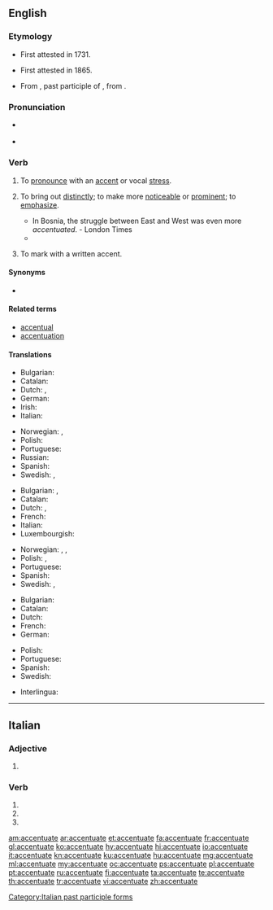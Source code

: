==English==
{{was wotd|2008|January|17}}

===Etymology===
* First attested in 1731.
* {{sense|emphasize}} First attested in 1865.
* From {{etyl|ML.|en}} {{m|la|accentuātus}}, past participle of {{m|la|accentuāre}}, from {{term|accentus|lang=la}}.

===Pronunciation===
* {{a|RP|US}} {{IPA|/əkˈsen.tʃu.eɪt/|/æk.ˈsen.tʃu.ˌeɪt/|lang=en}}
* {{audio|en-us-accentuate.ogg|Audio (US)|lang=en}}

===Verb===
{{en-verb|accentuat|ing}}

# {{context|transitive|lang=en}} To [[pronounce]] with an [[accent]] or vocal [[stress]].
# {{context|transitive|lang=en}} To bring out [[distinctly]]; to make more [[noticeable]] or [[prominent]]; to [[emphasize]].
#* In Bosnia, the struggle between East and West was even more ''accentuated''. - London Times
#* {{quote-book|year=1913|author=[[w:Robert Barr (writer)|Robert Barr]]
|title=Lord Stranleigh Abroad
|chapter=5|url=http://openlibrary.org/works/OL1796924W
|passage=These were business hours, and a feeling of loneliness crept over him, perhaps germinated by his sight of the illustrated papers, and '''accentuated''' by an attempted perusal of them.}}
# {{context|transitive|lang=en}} To mark with a written accent.

====Synonyms====
* {{l/en|betone}}

====Related terms====
* [[accentual]]
* [[accentuation]]

====Translations====
{{trans-top|to pronounce with an accent}}
* Bulgarian: {{t+|bg|акцентувам}}
* Catalan: {{t+|ca|accentuar}}
* Dutch: {{t+|nl|beklemtonen}}, {{t+|nl|accentueren}}
* German: {{t+|de|akzentuieren}}
* Irish: {{t|ga|aiceannaigh}}
* Italian: {{t+|it|accentuare}}
{{trans-mid}}
* Norwegian: {{t+|no|aksentuere}}, {{t|no|betone}}
* Polish: {{t+|pl|akcentować}}
* Portuguese: {{t+|pt|acentuar}}
* Russian: {{t+|ru|акцентировать}}
* Spanish: {{t+|es|acentuar}}
* Swedish: {{t+|sv|accentuera}}, {{t+|sv|betona}}
{{trans-bottom}}

{{trans-top|to bring out distinctly}}
* Bulgarian: {{t+|bg|подчертавам}}, {{t+|bg|акцентирам}}
* Catalan: {{t+|ca|accentuar}}
* Dutch: {{t+|nl|benadrukken}}, {{t+|nl|beklemtonen}}
* French: {{t+|fr|accentuer}}
* Italian: {{t+|it|accentuare}}
* Luxembourgish: {{t|lb|accentuéieren}}
{{trans-mid}}
* Norwegian: {{t+|no|aksentuere}}, {{t|no|betone}}, {{t|no|framheve}}
* Polish: {{t+|pl|akcentować}}, {{t|pl|uwypuklić}}
* Portuguese: {{t+|pt|acentuar}}
* Spanish: {{t+|es|acentuar}}
* Swedish: {{t+|sv|accentuera}}, {{t+|sv|betona}}
{{trans-bottom}}

{{trans-top|to mark with a written accent}}
* Bulgarian: {{t|bg|поставям ударение}}
* Catalan: {{t+|ca|accentuar}}
* Dutch: {{t+|nl|beklemtonen}}
* French: {{t+|fr|accentuer}}
* German: {{t+|de|hervorheben}}
{{trans-mid}}
* Polish: {{t+|pl|akcentować}}
* Portuguese: {{t+|pt|acentuar}}
* Spanish: {{t+|es|acentuar}}
* Swedish: {{t+|sv|accentuera}}
{{trans-bottom}}

{{checktrans-top}}
* Interlingua: {{t-check|ia|accentuar}}

----
{{checktrans-bottom}}

==Italian==

===Adjective===
{{head|it|adjective form}}

# {{feminine plural of|accentuato|lang=it}}

===Verb===
{{head|it|verb form}}

# {{conjugation of|accentuare||2|p|pres|ind|lang=it}}
# {{conjugation of|accentuare||2|p|imp|lang=it}}
# {{feminine plural of|accentuato|lang=it}}

[[Category:Italian past participle forms]]

[[am:accentuate]]
[[ar:accentuate]]
[[et:accentuate]]
[[fa:accentuate]]
[[fr:accentuate]]
[[gl:accentuate]]
[[ko:accentuate]]
[[hy:accentuate]]
[[hi:accentuate]]
[[io:accentuate]]
[[it:accentuate]]
[[kn:accentuate]]
[[ku:accentuate]]
[[hu:accentuate]]
[[mg:accentuate]]
[[ml:accentuate]]
[[my:accentuate]]
[[oc:accentuate]]
[[ps:accentuate]]
[[pl:accentuate]]
[[pt:accentuate]]
[[ru:accentuate]]
[[fi:accentuate]]
[[ta:accentuate]]
[[te:accentuate]]
[[th:accentuate]]
[[tr:accentuate]]
[[vi:accentuate]]
[[zh:accentuate]]